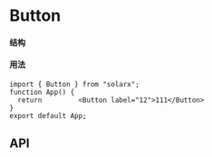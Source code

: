 # Button

#### 结构

#### 用法
```tsx iframe
import { Button } from "solarx";
function App() {
  return         <Button label="12">111</Button>
}
export default App;
```

## API

<API moduleName="button" />